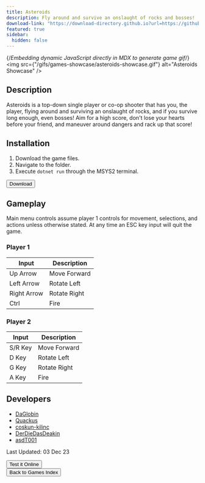 ```yaml
---
title: Asteroids
description: Fly around and survive an onslaught of rocks and bosses!
download-link: "https://download-directory.github.io?url=https://github.com/thoth-tech/Asteroids/tree/d5149770d258873031cd474334e34208ce4c12c3"
featured: true
sidebar:
  hidden: false
---
```


{/*Embedding dynamic JavaScript directly in MDX to generate game gif*/}
<img
  src={"/gifs/games-showcase/asteroids-showcase.gif"}
  alt="Asteroids Showcase"
/>
        
## Description

Asteroids is a top-down single player or co-op shooter that has you, the player, flying around and surviving an onslaught of rocks, and if you survive long enough, even bosses! Aim for a high score, don't lose your hearts before your friend, and maneuver around dangers and rack up that score!

## Installation

1. Download the game files.
1. Navigate to the folder.
1. Execute `dotnet run` through the MSYS2 terminal.

<div class="centered-button-container">
  <button
    class="custom-button"
    onclick="window.open('https://download-directory.github.io?url=https://github.com/thoth-tech/Asteroids/tree/d5149770d258873031cd474334e34208ce4c12c3', '_blank')">
    Download
  </button>
</div>
        
## Gameplay
        
Main menu controls assume player 1 controls for movement, selections, and actions unless otherwise stated. At any time an ESC key input will quit the game.

### **Player 1**

| Input | Description |
| ----- | ----------- |
| Up Arrow | Move Forward |
| Left Arrow | Rotate Left |
| Right Arrow | Rotate Right |
| Ctrl | Fire |

### **Player 2**

| Input | Description |
| ----- | ----------- |
| S/R Key | Move Forward |
| D Key | Rotate Left |
| G Key | Rotate Right |
| A Key | Fire |
        
## Developers
        
- [DaGlobin](https://github.com/DaGoblin)
- [Quackus](https://github.com/Quackus)
- [coskun-kilinc](https://github.com/coskun-kilinc)
- [DerDieDasDeakin](https://github.com/DerDieDasDeakin)
- [asdT001](https://github.com/ashT001)

Last Updated: 03 Dec 23

<div class="centered-button-container">
  <button class="custom-button" onclick="location.href='/games/try-it-online'">
    Test it Online
  </button>
</div>

<div class="centered-button-container">
  <button class="custom-button" onclick="location.href='/games'">
    Back to Games Index
  </button>
</div>